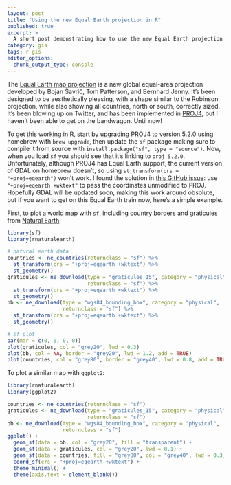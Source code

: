 ```yaml
---
layout: post
title: "Using the new Equal Earth projection in R"
published: true
excerpt: >
  A short post demonstrating how to use the new Equal Earth projection in R.
category: gis
tags: r gis 
editor_options: 
  chunk_output_type: console
---
```


The [Equal Earth map projection](http://equal-earth.com/equal-earth-projection.html) is a new global equal-area projection developed by Bojan Šavrič, Tom Patterson, and Bernhard Jenny. It's been designed to be aesthetically pleasing, with a shape similar to the Robinson projection, while also showing all countries, north or south, correctly sized. It's been blowing up on Twitter, and has been implemented in [PROJ4](https://proj4.org/operations/projections/eqearth.html), but I haven't been able to get on the bandwagon. Until now!

To get this working in R, start by upgrading PROJ4 to version 5.2.0 using homebrew with `brew upgrade`, then update the `sf` package making sure to compile it from source with `install.package("sf", type = "source")`. Now, when you load `sf` you should see that it's linking to `proj 5.2.0`. Unfortunately, although PROJ4 has Equal Earth support, the current version of GDAL on homebrew doesn't, so using `st_transform(crs = "+proj=eqearth")` won't work. I found the solution in [this GitHub issue](https://github.com/OSGeo/gdal/issues/870): use `"+proj=eqearth +wktext"` to pass the coordinates unmodified to PROJ. Hopefully GDAL will be updated soon, making this work around obsolute, but if you want to get on this Equal Earth train now, here's a simple example.

First, to plot a world map with `sf`, including country borders and graticules from [Natural Earth](https://www.naturalearthdata.com/):

```r
library(sf)
library(rnaturalearth)

# natural earth data
countries <- ne_countries(returnclass = "sf") %>% 
  st_transform(crs = "+proj=eqearth +wktext") %>% 
  st_geometry()
graticules <- ne_download(type = "graticules_15", category = "physical",
                          returnclass = "sf") %>% 
  st_transform(crs = "+proj=eqearth +wktext") %>% 
  st_geometry()
bb <- ne_download(type = "wgs84_bounding_box", category = "physical",
                  returnclass = "sf") %>% 
  st_transform(crs = "+proj=eqearth +wktext") %>% 
  st_geometry()

# sf plot
par(mar = c(0, 0, 0, 0))
plot(graticules, col = "grey20", lwd = 0.3)
plot(bb, col = NA, border = "grey20", lwd = 1.2, add = TRUE)
plot(countries, col = "grey80", border = "grey40", lwd = 0.8, add = TRUE)
```

To plot a similar map with `ggplot2`:

```r
library(rnaturalearth)
library(ggplot2)

countries <- ne_countries(returnclass = "sf")
graticules <- ne_download(type = "graticules_15", category = "physical",
                          returnclass = "sf")
bb <- ne_download(type = "wgs84_bounding_box", category = "physical",
                  returnclass = "sf")
ggplot() +
  geom_sf(data = bb, col = "grey20", fill = "transparent") +
  geom_sf(data = graticules, col = "grey20", lwd = 0.1) +
  geom_sf(data = countries, fill = "grey80", col = "grey40", lwd = 0.3) +
  coord_sf(crs = "+proj=eqearth +wktext") +
  theme_minimal() +
  theme(axis.text = element_blank())

```

